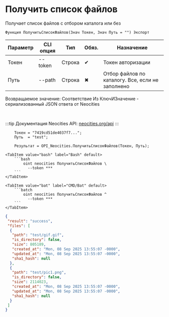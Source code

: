 ﻿---
sidebar_position: 4
description: Получить список файлов и другие функции для работы с Neocities в Открытом пакете интеграций - бесплатной open-source библиотеке интеграций для 1С:Предприятие 8, OneScript и CLI
keywords: [1C, 1С, 1С:Предприятие, 1С:Предприятие 8.3, API, Интеграция, Сервисы, Обмен, OneScript, CLI, Neocities]
---


# Получить список файлов
 Получает список файлов с отбором каталога или без



`Функция ПолучитьСписокФайлов(Знач Токен, Знач Путь = "") Экспорт`

  | Параметр | CLI опция | Тип | Обяз. | Назначение |
  |-|-|-|-|-|
  | Токен | --token | Строка | &#x2714; | Токен авторизации |
  | Путь | --path | Строка | &#x2716; | Отбор файлов по каталогу. Все, если не заполнено |

  
  Возвращаемое значение:   Соответствие Из КлючИЗначение - сериализованный JSON ответа от Neocities

<br/>

:::tip
Документация Neocities API: [neocities.org/api](https://neocities.org/api)
:::
<br/>



```bsl title="Пример использования для 1С:Предприятие/OneScript"
    Токен = "7419cd51de4037f7...";
    Путь  = "test";

    Результат = OPI_Neocities.ПолучитьСписокФайлов(Токен, Путь);
```
    

 <Tabs>
  
    <TabItem value="bash" label="Bash" default>
        ```bash
            oint neocities ПолучитьСписокФайлов \
              --token ***
        ```
    </TabItem>
  
    <TabItem value="bat" label="CMD/Bat" default>
        ```batch
            oint neocities ПолучитьСписокФайлов ^
              --token ***
        ```
    </TabItem>
</Tabs>


```json title="Результат"
{
 "result": "success",
 "files": [
  {
   "path": "test/gif.gif",
   "is_directory": false,
   "size": 805189,
   "created_at": "Mon, 08 Sep 2025 13:55:07 -0000",
   "updated_at": "Mon, 08 Sep 2025 13:55:07 -0000",
   "sha1_hash": null
  },
  {
   "path": "test/pic1.png",
   "is_directory": false,
   "size": 2114023,
   "created_at": "Mon, 08 Sep 2025 13:55:07 -0000",
   "updated_at": "Mon, 08 Sep 2025 13:55:07 -0000",
   "sha1_hash": null
  }
 ]
}
```

